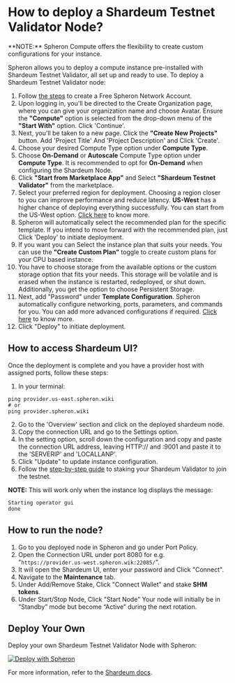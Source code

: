 
# How to deploy a Shardeum Testnet Validator Node?

<VideoPlayer embedId="gueNJzEz-bU" />

<Callout type="info">
  **NOTE:** Spheron Compute offers the flexibility to create custom
  configurations for your instance.
</Callout>

Spheron allows you to deploy a compute instance pre-installed with Shardeum Testnet Validator, all set up and ready to use.
To deploy a Shardeum Testnet Validator node:

1. Follow [the steps](https://blog.spheron.network/deploy-and-stake-a-shardeum-validator-on-spheron-in-minutes#heading-step-1-create-a-free-spheron-network-account) to create a Free Spheron Network Account.  
2. Upon logging in, you'll be directed to the Create Organization page, where you can give your organization name and choose Avatar. Ensure the **"Compute"** option is selected from the drop-down menu of the **"Start With"** option. Click 'Continue'. 
3. Next, you'll be taken to a new page. Click the **"Create New Projects"** button. Add 'Project Title' And 'Project Description' and Click 'Create'.
4. Choose your desired Compute Type option under **Compute Type**.
5. Choose **On-Demand** or **Autoscale** Compute Type option under **Compute Type**. It is recommended to opt for **On-Demand** when configuring the Shardeum Node.
6. Click **"Start from Marketplace App"** and Select **"Shardeum Testnet Validator"** from the marketplace.
7. Select your preferred region for deployment. Choosing a region closer to you can improve performance and reduce latency. **US-West** has a higher chance of deploying everything successfully. You can start from the US-West option. [Click here](/compute/cluster/compute/#region) to know more.
8. Spheron will automatically select the recommended plan for the specific template. If you intend to move forward with the recommended plan, just Click 'Deploy' to initiate deployment.
9. If you want you can Select the instance plan that suits your needs. You can use the **"Create Custom Plan"** toggle to create custom plans for your CPU based instance.
10. You have to choose storage from the available options or the custom storage option that fits your needs. This storage will be volatile and is erased when the instance is restarted, redeployed, or shut down. Additionally, you get the option to choose Persistent Storage.
11. Next, add "Password" under **Template Configuration**. Spheron automatically configure networking, ports, parameters, and commands for you. You can add more advanced configurations if required. [Click here](/compute/cluster/compute/#advance-configuration-1) to know more.
12. Click "Deploy" to initiate deployment.

## How to access Shardeum UI?

Once the deployment is complete and you have a provider host with assigned ports, follow these steps:

1. In your terminal:

```
ping provider.us-east.spheron.wiki
# or
ping provider.spheron.wiki
```

2. Go to the 'Overview' section and click on the deployed shardeum node.
3. Copy the connection URL and go to the Settings option.
3. In the setting option, scroll down the configuration and copy and paste the connection URL address, leaving HTTP:// and :9001 and paste it to the 'SERVERIP' and 'LOCALLANP'.
4. Click "Update" to update instance configuration.
5. Follow the [step-by-step guide](https://blog.spheron.network/deploy-and-stake-a-shardeum-validator-on-spheron-in-minutes#heading-step-5-staking-your-shardeum-validator-to-join-the-testnet) to staking your Shardeum Validator to join the testnet.

**NOTE:** This will work only when the instance log
displays the message:

```
Starting operator gui
done
```

## How to run the node?

1. Go to you deployed node in Spheron and go under Port Policy.
2. Open the Connection URL under port 8080 for e.g. "`https://provider.us-west.spheron.wik:22085/`". 
3. It will open the Shardeum UI, enter your password and Click "Connect".
4. Navigate to the **Maintenance** tab.
5. Under Add/Remove Stake, Click "Connect Wallet" and stake **SHM tokens**.
6. Under Start/Stop Node, Click "Start Node" Your node will initially be in “Standby” mode but become “Active” during the next rotation.

## Deploy Your Own

Deploy your own Shardeum Testnet Validator Node with Spheron:

[![Deploy with Spheron](https://bafybeihxqi3jlv6cy2ogh6jjljinntisolbspxcrbgykyv6e5xyzujl3aa.ipfs.sphn.link/spheron-deploy.svg)](https://app.spheron.network/#/compute/marketplace?template=Shardeum%20Testnet%20Validator)

For more information, refer to the [Shardeum docs](https://docs.shardeum.org/node/run/validator).

<Navigation name="Deploy Shardeum Node" />
